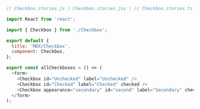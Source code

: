 ```js
// Checkbox.stories.js | Checkbox.stories.jsx | // Checkbox.stories.ts | Checkbox.stories.tsx

import React from 'react';

import { Checkbox } from './Checkbox';

export default {
  title: 'MDX/Checkbox',
  component: Checkbox,
};

export const allCheckboxes = () => (
  <form>
    <Checkbox id="Unchecked" label="Unchecked" />
    <Checkbox id="Checked" label="Checked" checked />
    <Checkbox appearance="secondary" id="second" label="Secondary" checked />
  </form>
);
```
